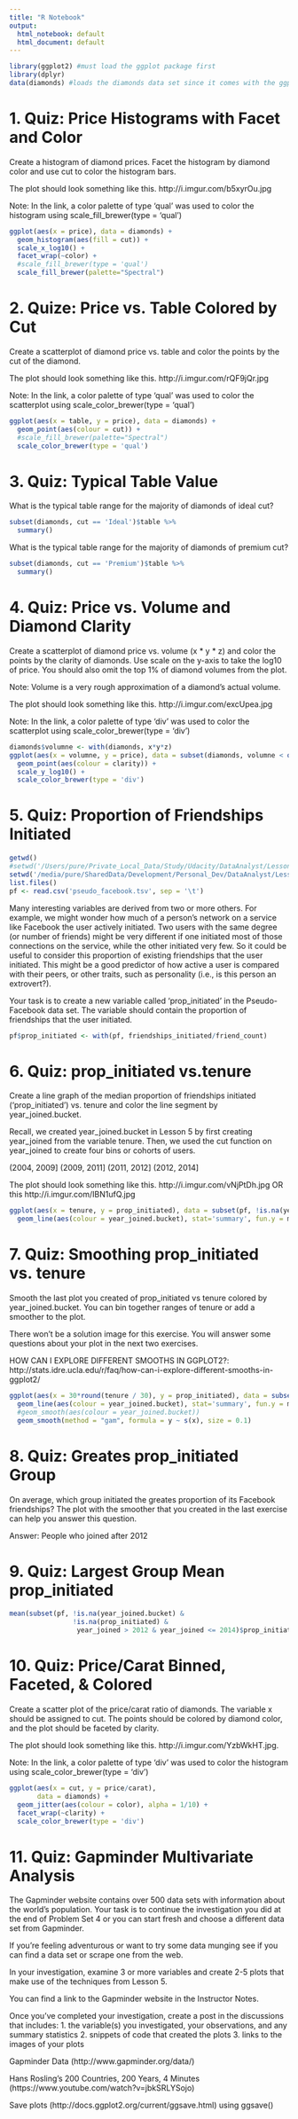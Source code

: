 ```yaml
---
title: "R Notebook"
output:
  html_notebook: default
  html_document: default
---
```


```r
library(ggplot2) #must load the ggplot package first
library(dplyr)
data(diamonds) #loads the diamonds data set since it comes with the ggplot package
```

# 1. Quiz: Price Histograms with Facet and Color

Create a histogram of diamond prices. Facet the histogram by diamond color and use cut to color the histogram bars.

The plot should look something like this. http://i.imgur.com/b5xyrOu.jpg

Note: In the link, a color palette of type 'qual' was used to color the histogram using scale_fill_brewer(type = 'qual')

```r
ggplot(aes(x = price), data = diamonds) +
  geom_histogram(aes(fill = cut)) +
  scale_x_log10() +
  facet_wrap(~color) +
  #scale_fill_brewer(type = 'qual')
  scale_fill_brewer(palette="Spectral")
```

# 2. Quize: Price vs. Table Colored by Cut

Create a scatterplot of diamond price vs. table and color the points by the cut of the diamond.

The plot should look something like this. http://i.imgur.com/rQF9jQr.jpg

Note: In the link, a color palette of type 'qual' was used to color the scatterplot using scale_color_brewer(type = 'qual')

```r
ggplot(aes(x = table, y = price), data = diamonds) +
  geom_point(aes(colour = cut)) +
  #scale_fill_brewer(palette="Spectral")
  scale_color_brewer(type = 'qual')
```

# 3. Quiz: Typical Table Value

What is the typical table range for the majority of diamonds of ideal cut?

```r
subset(diamonds, cut == 'Ideal')$table %>%
  summary()
```

What is the typical table range for the majority of diamonds of premium cut?

```r
subset(diamonds, cut == 'Premium')$table %>%
  summary()
```

# 4. Quiz: Price vs. Volume and Diamond Clarity

Create a scatterplot of diamond price vs. volume (x \* y \* z) and color the points by the clarity of diamonds. Use scale on the y-axis to take the log10 of price. You should also omit the top 1% of diamond volumes from the plot.

Note: Volume is a very rough approximation of a diamond's actual volume.

The plot should look something like this. http://i.imgur.com/excUpea.jpg

Note: In the link, a color palette of type 'div' was used to color the scatterplot using scale_color_brewer(type = 'div')

```r
diamonds$volumne <- with(diamonds, x*y*z)
ggplot(aes(x = volumne, y = price), data = subset(diamonds, volumne < quantile(volumne, probs = .99))) +
  geom_point(aes(colour = clarity)) +
  scale_y_log10() +
  scale_color_brewer(type = 'div')
```

# 5. Quiz: Proportion of Friendships Initiated

```r
getwd()
#setwd('/Users/pure/Private_Local_Data/Study/Udacity/DataAnalyst/Lessons/4.\ Exploratory\ Data\ Analysis/eda-course-materials/lesson3/')
setwd('/media/pure/SharedData/Development/Personal_Dev/DataAnalyst/Lessons/4. Exploratory Data Analysis/eda-course-materials/lesson3/')
list.files()
pf <- read.csv('pseudo_facebook.tsv', sep = '\t')
```

Many interesting variables are derived from two or more others. For example, we might wonder how much of a person's network on a service like Facebook the user actively initiated. Two users with the same degree (or number of friends) might be very different if one initiated most of those connections on the service, while the other initiated very few. So it could be useful to consider this proportion of existing friendships that the user initiated. This might be a good predictor of how active a user is compared with their peers, or other traits, such as personality (i.e., is this person an extrovert?).

Your task is to create a new variable called 'prop_initiated' in the Pseudo-Facebook data set. The variable should contain the proportion of friendships that the user initiated.

```r
pf$prop_initiated <- with(pf, friendships_initiated/friend_count)
```

# 6. Quiz: prop_initiated vs.tenure

Create a line graph of the median proportion of friendships initiated ('prop_initiated') vs. tenure and color the line segment by year_joined.bucket.

Recall, we created year_joined.bucket in Lesson 5 by first creating year_joined from the variable tenure. Then, we used the cut function on year_joined to create four bins or cohorts of users.

(2004, 2009]
(2009, 2011]
(2011, 2012]
(2012, 2014]

The plot should look something like this. 
http://i.imgur.com/vNjPtDh.jpg 
OR this 
http://i.imgur.com/IBN1ufQ.jpg

```r
ggplot(aes(x = tenure, y = prop_initiated), data = subset(pf, !is.na(year_joined.bucket) & !is.na(prop_initiated))) +
  geom_line(aes(colour = year_joined.bucket), stat='summary', fun.y = median)
```

# 7. Quiz: Smoothing prop_initiated vs. tenure

Smooth the last plot you created of prop_initiated vs tenure colored by year_joined.bucket. You can bin together ranges of tenure or add a smoother to the plot.

There won't be a solution image for this exercise. You will answer some questions about your plot in the next two exercises.

HOW CAN I EXPLORE DIFFERENT SMOOTHS IN GGPLOT2?:
http://stats.idre.ucla.edu/r/faq/how-can-i-explore-different-smooths-in-ggplot2/

```r
ggplot(aes(x = 30*round(tenure / 30), y = prop_initiated), data = subset(pf, !is.na(year_joined.bucket) & !is.na(prop_initiated))) +
  geom_line(aes(colour = year_joined.bucket), stat='summary', fun.y = median) +
  #geom_smooth(aes(colour = year_joined.bucket))
  geom_smooth(method = "gam", formula = y ~ s(x), size = 0.1)
```

# 8. Quiz: Greates prop_initiated Group

On average, which group initiated the greates proportion of its Facebook friendships? The plot with the smoother that you created in the last exercise can help you answer this question.

Answer: People who joined after 2012

# 9. Quiz: Largest Group Mean prop_initiated

```r
mean(subset(pf, !is.na(year_joined.bucket) & 
                !is.na(prop_initiated) & 
                 year_joined > 2012 & year_joined <= 2014)$prop_initiated)
```

# 10. Quiz: Price/Carat Binned, Faceted, & Colored

Create a scatter plot of the price/carat ratio of diamonds. The variable x should be assigned to cut. The points should be colored by diamond color, and the plot should be faceted by clarity.

The plot should look something like this.
http://i.imgur.com/YzbWkHT.jpg.

Note: In the link, a color palette of type 'div' was used to color the histogram using scale_color_brewer(type = 'div')

```r
ggplot(aes(x = cut, y = price/carat), 
       data = diamonds) +
  geom_jitter(aes(colour = color), alpha = 1/10) +
  facet_wrap(~clarity) +
  scale_color_brewer(type = 'div')
```

# 11. Quiz: Gapminder Multivariate Analysis

The Gapminder website contains over 500 data sets with information about the world's population. Your task is to continue the investigation you did at the end of Problem Set 4 or you can start fresh and choose a different data set from Gapminder.

If you’re feeling adventurous or want to try some data munging see if you can find a data set or scrape one from the web.

In your investigation, examine 3 or more variables and create 2-5 plots that make use of the techniques from Lesson 5.

You can find a link to the Gapminder website in the Instructor Notes.

Once you've completed your investigation, create a post in the discussions that includes:
     1. the variable(s) you investigated, your observations, and any summary statistics
     2. snippets of code that created the plots
     3. links to the images of your plots
     
Gapminder Data (http://www.gapminder.org/data/)

Hans Rosling's 200 Countries, 200 Years, 4 Minutes (https://www.youtube.com/watch?v=jbkSRLYSojo)

Save plots (http://docs.ggplot2.org/current/ggsave.html) using ggsave()